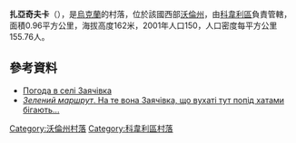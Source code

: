 {{coord|51|16|33|N|25|11|30|E|scale:30000|display=title}}

'''扎亞奇夫卡'''（{{lang-uk|Заячівка}}），是[[烏克蘭|烏克蘭]]的村落，位於該國西部[[沃倫州|沃倫州]]，由[[科韋利區|科韋利區]]負責管轄，面積0.96平方公里，海拔高度162米，2001年人口150，人口密度每平方公里155.76人。

==參考資料==
* [http://weather.in.ua/ua/volynskaja/8716 Погода в селі Заячівка] {{Wayback|url=http://weather.in.ua/ua/volynskaja/8716 |date=20111219115117 }}
* [http://www.umoloda.kiev.ua/number/1394/286/49130/ ''Зелений маршрут''. На те вона Заячівка, що вухаті тут попід хатами бігають...] {{Wayback|url=http://www.umoloda.kiev.ua/number/1394/286/49130/ |date=20160710233031 }}

[[Category:沃倫州村落|Category:沃倫州村落]]
[[Category:科韋利區村落|Category:科韋利區村落]]


{{Volyn-geo-stub}}
